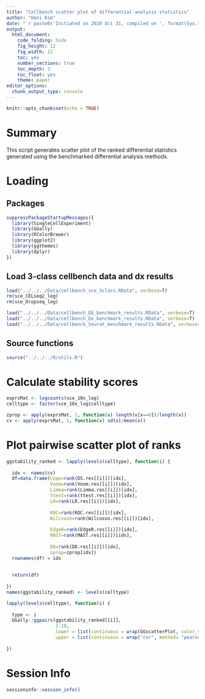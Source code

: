 ```yaml
---
title: "Cellbench scatter plot of differential analysis statistics"
author: "Hani Kim"
date: "`r paste0('Initiated on 2020 Oct 31, compiled on ', format(Sys.time(), '%Y %b %d'))`"
output:
  html_document:
    code_folding: hide
    fig_height: 12
    fig_width: 12
    toc: yes
    number_sections: true
    toc_depth: 3
    toc_float: yes
    theme: paper
editor_options: 
  chunk_output_type: console
---
```


```r
knitr::opts_chunk$set(echo = TRUE)
```

# Summary
This script generates scatter plot of the ranked differential statistics generated using the benchmarked differential analysis methods. 

# Loading 

## Packages
```r
suppressPackageStartupMessages({
  library(SingleCellExperiment)
  library(GGally)
  library(RColorBrewer)
  library(ggplot2)
  library(ggthemes)
  library(dplyr)
})
```

## Load 3-class cellbench data and dx results
```r
load("../../../Data/cellbench_sce_3class.RData", verbose=T)
rm(sce_CELseq2_log)
rm(sce_Dropseq_log)

load("../../../Data/cellbench_DE_benchmark_results.RData", verbose=T)
load("../../../Data/cellbench_Dx_benchmark_results.RData", verbose=T)
load("../../../Data/cellbench_Seurat_benchmark_results.RData", verbose=T)
```

## Source functions
```r
source("../../../R/utils.R")
```

# Calculate stability scores
```r
exprsMat <- logcounts(sce_10x_log)
celltype <- factor(sce_10x_log$celltype)

zprop <- apply(exprsMat, 1, function(x) length(x[x==0])/length(x))
cv <- apply(exprsMat, 1, function(x) sd(x)/mean(x))
```

# Plot pairwise scatter plot of ranks
```r
ggstability_ranked <- lapply(levels(celltype), function(i) {
  
  idx <- names(cv)
  df=data.frame(Cepo=rank(DS.res[[i]])[idx],
                Voom=rank(Voom.res[[i]])[idx],
                Limma=rank(Limma.res[[i]])[idx],
                ttest=rank(ttest.res[[i]])[idx],
                LR=rank(LR.res[[i]])[idx],
                
                ROC=rank(ROC.res[[i]])[idx],
                Wilcoxon=rank(Wilcoxon.res[[i]])[idx],
                
                EdgeR=rank(EdgeR.res[[i]])[idx],
                MAST=rank(MAST.res[[i]])[idx],
                
                DD=rank(DD.res[[i]])[idx],
                zprop=zprop[idx])
  rownames(df) = idx
  
  
  return(df)
  
})
names(ggstability_ranked) <- levels(celltype)

lapply(levels(celltype), function(i) {
  
  type <- i
  GGally::ggpairs(ggstability_ranked[[i]],
                  1:10,
                  lower = list(continuous = wrap(GGscatterPlot, color_vec=ggstability_ranked[[i]]$zprop)),
                  upper = list(continuous = wrap("cor", method= "pearson"))) %>% ggsave(filename=paste0("../../../Figures/cellbench/cellbench_ggpairs_stability_210504_", type,".pdf"), width=15, height=15)
  
})
```

# Session Info
```r
sessioninfo::session_info()
```
